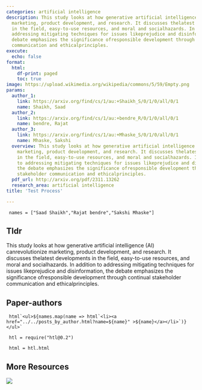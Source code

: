 ```yaml
---
categories: artificial intelligence
description: This study looks at how generative artificial intelligence (AI) canrevolutionize
  marketing, product development, and research. It discusses thelatest developments
  in the field, easy-to-use resources, and moral and socialhazards. In addition to
  addressing mitigating techniques for issues likeprejudice and disinformation, the
  debate emphasizes the significance ofresponsible development through continual stakeholder
  communication and ethicalprinciples.
execute:
  echo: false
format:
  html:
    df-print: paged
    toc: true
image: https://upload.wikimedia.org/wikipedia/commons/5/59/Empty.png
params:
  author_1:
    link: https://arxiv.org/find/cs/1/au:+Shaikh_S/0/1/0/all/0/1
    name: Shaikh, Saad
  author_2:
    link: https://arxiv.org/find/cs/1/au:+bendre_R/0/1/0/all/0/1
    name: bendre, Rajat
  author_3:
    link: https://arxiv.org/find/cs/1/au:+Mhaske_S/0/1/0/all/0/1
    name: Mhaske, Sakshi
  overview: This study looks at how generative artificial intelligence (AI) canrevolutionize
    marketing, product development, and research. It discusses thelatest developments
    in the field, easy-to-use resources, and moral and socialhazards. In addition
    to addressing mitigating techniques for issues likeprejudice and disinformation,
    the debate emphasizes the significance ofresponsible development through continual
    stakeholder communication and ethicalprinciples.
  pdf_url: http://arxiv.org/pdf/2311.13262
  research_area: artificial intelligence
title: 'Test Process'

---
```

```ojs

 names = ["Saad Shaikh","Rajat bendre","Sakshi Mhaske"] 

``` 

## Tldr 
This study looks at how generative artificial intelligence (AI) canrevolutionize marketing, product development, and research. It discusses thelatest developments in the field, easy-to-use resources, and moral and socialhazards. In addition to addressing mitigating techniques for issues likeprejudice and disinformation, the debate emphasizes the significance ofresponsible development through continual stakeholder communication and ethicalprinciples.

## Paper-authors

```ojs

 html`<ul>${names.map(name => html`<li><a href="../../posts_by_author.html?name=${name}" >${name}</a></li>`)}</ul>` 

``` 

```ojs

 htl = require("htl@0.2") 

``` 

```ojs

 html = htl.html 

``` 

## More Resources
[![](https://img.shields.io/badge/PDF-green?style=flat)]({{< meta params.pdf_url >}})

